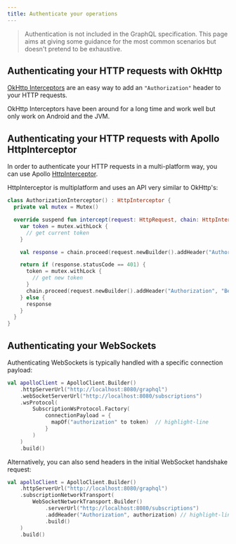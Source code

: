 ```yaml
---
title: Authenticate your operations
---
```


> Authentication is not included in the GraphQL specification. This page aims at giving some guidance for the most common scenarios but doesn't pretend to be exhaustive.

## Authenticating your HTTP requests with OkHttp

[OkHttp Interceptors](https://square.github.io/okhttp/features/interceptors/) are an easy way to add an `"Authorization"` header to your HTTP requests.

OkHttp Interceptors have been around for a long time and work well but only work on Android and the JVM.

## Authenticating your HTTP requests with Apollo HttpInterceptor

In order to authenticate your HTTP requests in a multi-platform way, you can use Apollo [HttpInterceptor](./interceptors-http).

HttpInterceptor is multiplatform and uses an API very similar to OkHttp's:

```kotlin
class AuthorizationInterceptor() : HttpInterceptor {
  private val mutex = Mutex()

  override suspend fun intercept(request: HttpRequest, chain: HttpInterceptorChain): HttpResponse {
    var token = mutex.withLock {
      // get current token
    }

    val response = chain.proceed(request.newBuilder().addHeader("Authorization", "Bearer $token").build())

    return if (response.statusCode == 401) {
      token = mutex.withLock {
        // get new token
      }
      chain.proceed(request.newBuilder().addHeader("Authorization", "Bearer $token").build())
    } else {
      response
    }
  }
}
```

## Authenticating your WebSockets

Authenticating WebSockets is typically handled with a specific connection payload:

```kotlin
val apolloClient = ApolloClient.Builder()
    .httpServerUrl("http://localhost:8080/graphql")
    .webSocketServerUrl("http://localhost:8080/subscriptions")
    .wsProtocol(
        SubscriptionWsProtocol.Factory(
            connectionPayload = {
              mapOf("authorization" to token)  // highlight-line
            }
        )
    )
    .build()

```

Alternatively, you can also send headers in the initial WebSocket handshake request:

```kotlin
val apolloClient = ApolloClient.Builder()
    .httpServerUrl("http://localhost:8080/graphql")
    .subscriptionNetworkTransport(
        WebSocketNetworkTransport.Builder()
            .serverUrl("http://localhost:8080/subscriptions")
            .addHeader("Authorization", authorization) // highlight-line
            .build()
    )
    .build()
```


